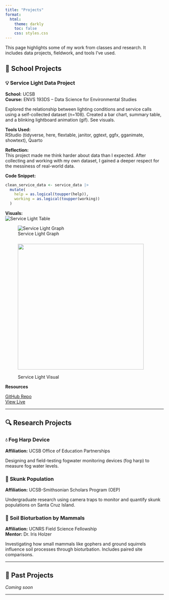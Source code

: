 ```yaml
---
title: "Projects"
format: 
  html:
    theme: darkly
    toc: false
    css: styles.css
---
```


This page highlights some of my work from classes and research. It includes data projects, fieldwork, and tools I’ve used.

## 🏫 School Projects

<div class="project">
  <h3 onclick="toggleContent('proj1', this)">💡 Service Light Data Project</h3>
  <div id="proj1" class="project-details">

**School:** UCSB  
**Course:** ENVS 193DS – Data Science for Environmental Studies  

Explored the relationship between lighting conditions and service calls using a self-collected dataset (n=108). Created a bar chart, summary table, and a blinking lightboard animation (gif). See visuals.

**Tools Used:**  
RStudio (tidyverse, here, flextable, janitor, ggtext, ggfx, gganimate, showtext), Quarto

**Reflection:**  
This project made me think harder about data than I expected. After collecting and working with my own dataset, I gained a deeper respect for the messiness of real-world data.

**Code Snippet:**
```r
clean_service_data <- service_data |>
  mutate(
    help = as.logical(toupper(help)),
    working = as.logical(toupper(working))
  )
```
**Visuals:**  
![Service Light Table](/media/light_table.jpg)  




![Service Light Graph](/media/service_light_bar.jpg)  


<figure style="text-align: left;"> <img src="media/blinking_lights.gif" width="400px" style="margin: 10px 0;" /> <figcaption style="margin-top: 5px;">Service Light Visual</figcaption> </figure>

**Resources**

[GitHub Repo](https://github.com/RebeccaLMartinez/ENVS-193DS_homework-03)  
[View Live](https://rebeccalmartinez.github.io/ENVS-193DS_homework-03/code/ENVS-193DS_homework-03.html)
  </div>
</div>

---

## 🔍 Research Projects

<div class="project">
  <h3 onclick="toggleContent('proj2', this)">💧 Fog Harp Device</h3>
  <div id="proj2" class="project-details">

**Affiliation:** UCSB Office of Education Partnerships  

Designing and field-testing fogwater monitoring devices (fog harp) to measure fog water levels.
  </div>
</div>

<div class="project">
  <h3 onclick="toggleContent('proj3', this)">🦨 Skunk Population</h3>
  <div id="proj3" class="project-details">

**Affiliation:** UCSB-Smithsonian Scholars Program (OEP)  

Undergraduate research using camera traps to monitor and quantify skunk populations on Santa Cruz Island.
  </div>
</div>

<div class="project">
  <h3 onclick="toggleContent('proj4', this)">🌱 Soil Bioturbation by Mammals</h3>
  <div id="proj4" class="project-details">

**Affiliation:** UCNRS Field Science Fellowship  
**Mentor:** Dr. Iris Holzer  

Investigating how small mammals like gophers and ground squirrels influence soil processes through bioturbation. Includes paired site comparisons.
  </div>
</div>

---

## 📁 Past Projects

*Coming soon*

---

<script>
  function toggleContent(id, el) {
    const content = document.getElementById(id);
    const isOpen = content.style.display === "block";
    content.style.display = isOpen ? "none" : "block";
    el.classList.toggle("open", !isOpen);
  }
</script>

